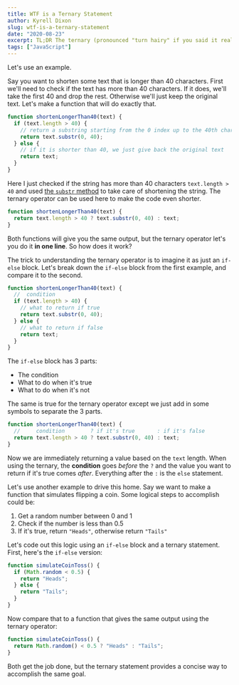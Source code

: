 ```yaml
---
title: WTF is a Ternary Statement
author: Kyrell Dixon
slug: wtf-is-a-ternary-statement
date: "2020-08-23"
excerpt: TL;DR The ternary (pronounced "turn hairy" if you said it really fast) statement is just an if-else block made with symbols.
tags: ["JavaScript"]
---
```


Let's use an example.

Say you want to shorten some text that is longer than 40 characters. First we'll need to check if the text
has more than 40 characters. If it does, we'll take the first 40 and drop the rest. Otherwise we'll just keep the original text. Let's make a function
that will do exactly that.

```js
function shortenLongerThan40(text) {
  if (text.length > 40) {
    // return a substring starting from the 0 index up to the 40th character
    return text.substr(0, 40);
  } else {
    // if it is shorter than 40, we just give back the original text
    return text;
  }
}
```

Here I just checked if the string has more than 40 characters `text.length > 40` and used [the `substr` method](https://developer.mozilla.org/en-US/docs/Web/JavaScript/Reference/Global_Objects/String/substring)
to take care of shortening the string. The ternary operator can be used here to make the code even shorter.

```js
function shortenLongerThan40(text) {
  return text.length > 40 ? text.substr(0, 40) : text;
}
```

Both functions will give you the same output, but the ternary operator let's you do it **in one line**. So how does it work?

The trick to understanding the
ternary operator is to imagine it as just an `if-else` block. Let's break down the `if-else` block from the first example, and
compare it to the second.

```js
function shortenLongerThan40(text) {
  //  condition
  if (text.length > 40) {
    // what to return if true
    return text.substr(0, 40);
  } else {
    // what to return if false
    return text;
  }
}
```

The `if-else` block has 3 parts:

- The condition
- What to do when it's true
- What to do when it's not

The same is true for the ternary operator except we just add in some symbols to separate the 3 parts.

```js
function shortenLongerThan40(text) {
  //     condition        ? if it's true       : if it's false
  return text.length > 40 ? text.substr(0, 40) : text;
}
```

Now we are immediately returning a value based on the `text` length. When using the ternary, the **condition** goes _before_ the `?` and the value you want to return if it's true comes _after_.
Everything after the `:` is the `else` statement.

Let's use another example to drive this home. Say we want to make a function that simulates flipping a coin. Some logical steps to accomplish could be:

1. Get a random number between 0 and 1
2. Check if the number is less than 0.5
3. If it's true, return `"Heads"`, otherwise return `"Tails"`

Let's code out this logic using an `if-else` block and a ternary statement. First, here's the `if-else` version:

```js
function simulateCoinToss() {
  if (Math.random < 0.5) {
    return "Heads";
  } else {
    return "Tails";
  }
}
```

Now compare that to a function that gives the same output using the ternary operator:

```js
function simulateCoinToss() {
  return Math.random() < 0.5 ? "Heads" : "Tails";
}
```

Both get the job done, but the ternary statement provides a concise way to accomplish the same goal.
